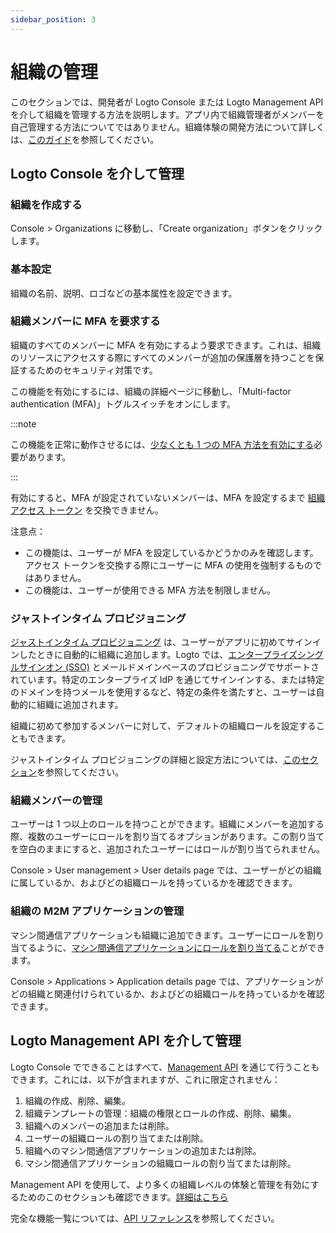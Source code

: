```yaml
---
sidebar_position: 3
---
```


# 組織の管理

このセクションでは、開発者が Logto Console または Logto Management API を介して組織を管理する方法を説明します。アプリ内で組織管理者がメンバーを自己管理する方法についてではありません。組織体験の開発方法について詳しくは、[このガイド](/end-user-flows/organization-experience/organization-management)を参照してください。

## Logto Console を介して管理

### 組織を作成する

<CloudLink to="/organizations">Console > Organizations</CloudLink> に移動し、「Create
organization」ボタンをクリックします。

### 基本設定

組織の名前、説明、ロゴなどの基本属性を設定できます。

### 組織メンバーに MFA を要求する

組織のすべてのメンバーに MFA を有効にするよう要求できます。これは、組織のリソースにアクセスする際にすべてのメンバーが追加の保護層を持つことを保証するためのセキュリティ対策です。

この機能を有効にするには、組織の詳細ページに移動し、「Multi-factor authentication (MFA)」トグルスイッチをオンにします。

:::note

この機能を正常に動作させるには、[少なくとも 1 つの MFA 方法を有効にする](/end-user-flows/mfa)必要があります。

:::

有効にすると、MFA が設定されていないメンバーは、MFA を設定するまで [組織アクセス トークン](/authorization/organization-template/protect-organization-resources#step-2-fetch-organization-token) を交換できません。

注意点：

- この機能は、ユーザーが MFA を設定しているかどうかのみを確認します。アクセス トークンを交換する際にユーザーに MFA の使用を強制するものではありません。
- この機能は、ユーザーが使用できる MFA 方法を制限しません。

### ジャストインタイム プロビジョニング

[ジャストインタイム プロビジョニング](https://auth.wiki/jit-provisioning) は、ユーザーがアプリに初めてサインインしたときに自動的に組織に追加します。Logto では、[エンタープライズシングルサインオン (SSO)](/end-user-flows/enterprise-sso) とメールドメインベースのプロビジョニングでサポートされています。特定のエンタープライズ IdP を通じてサインインする、または特定のドメインを持つメールを使用するなど、特定の条件を満たすと、ユーザーは自動的に組織に追加されます。

組織に初めて参加するメンバーに対して、デフォルトの組織ロールを設定することもできます。

ジャストインタイム プロビジョニングの詳細と設定方法については、[このセクション](/organizations/just-in-time-provisioning)を参照してください。

### 組織メンバーの管理

ユーザーは 1 つ以上のロールを持つことができます。組織にメンバーを追加する際、複数のユーザーにロールを割り当てるオプションがあります。この割り当てを空白のままにすると、追加されたユーザーにはロールが割り当てられません。

<CloudLink to="/users">Console > User management > User details page</CloudLink> では、ユーザーがどの組織に属しているか、およびどの組織ロールを持っているかを確認できます。

### 組織の M2M アプリケーションの管理

マシン間通信アプリケーションも組織に追加できます。ユーザーにロールを割り当てるように、[マシン間通信アプリケーションにロールを割り当てる](/organizations/understand-how-organizations-work#organization-m2m-application)ことができます。

<CloudLink to="/applications">Console > Applications > Application details page</CloudLink> では、アプリケーションがどの組織と関連付けられているか、およびどの組織ロールを持っているかを確認できます。

## Logto Management API を介して管理

Logto Console でできることはすべて、[Management API](/integrate-logto/interact-with-management-api) を通じて行うこともできます。これには、以下が含まれますが、これに限定されません：

1. 組織の作成、削除、編集。
2. 組織テンプレートの管理：組織の権限とロールの作成、削除、編集。
3. 組織へのメンバーの追加または削除。
4. ユーザーの組織ロールの割り当てまたは削除。
5. 組織へのマシン間通信アプリケーションの追加または削除。
6. マシン間通信アプリケーションの組織ロールの割り当てまたは削除。

Management API を使用して、より多くの組織レベルの体験と管理を有効にするためのこのセクションも確認できます。[詳細はこちら](/end-user-flows/organization-experience)

完全な機能一覧については、[API リファレンス](https://openapi.logto.io/group/endpoint-organizations)を参照してください。
